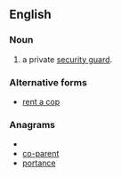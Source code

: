 ==English==
===Noun===
{{en-noun}}
# {{colloquial}} {{derogatory}} a private [[security guard]].
===Alternative forms===
*[[rent a cop]]

===Anagrams===
* {{alphagram|acenoprt}}
* [[co-parent#English|co-parent]]
* [[portance#English|portance]]
